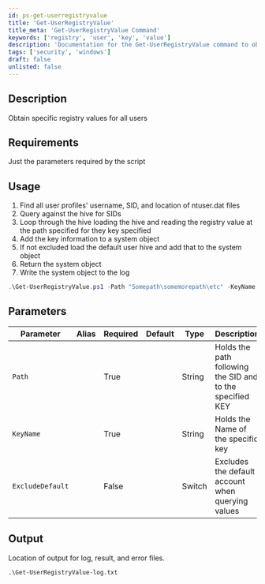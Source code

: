 ```yaml
---
id: ps-get-userregistryvalue
title: 'Get-UserRegistryValue'
title_meta: 'Get-UserRegistryValue Command'
keywords: ['registry', 'user', 'key', 'value']
description: 'Documentation for the Get-UserRegistryValue command to obtain specific registry values for all users.'
tags: ['security', 'windows']
draft: false
unlisted: false
---
```

## Description
Obtain specific registry values for all users

## Requirements
Just the parameters required by the script

## Usage
1. Find all user profiles' username, SID, and location of ntuser.dat files
2. Query against the hive for SIDs 
3. Loop through the hive loading the hive and reading the registry value at the path specified for they key specified
4. Add the key information to a system object
5. If not excluded load the default user hive and add that to the system object
6. Return the system object
7. Write the system object to the log




```powershell
.\Get-UserRegistryValue.ps1 -Path "Somepath\somemorepath\etc" -KeyName "SomeKey" -ExcludeDefault
```

## Parameters
| Parameter         | Alias | Required  | Default   | Type      | Description                               |
| ----------------- | ----- | --------- | --------- | --------- | ----------------------------------------- |
| `Path`            |       | True      |           | String    |     Holds the path following the SID and to the specified KEY  |
| `KeyName`         |       | True      |           | String    |     Holds the Name of the specific key                         |
| `ExcludeDefault`  |       | False     |           | Switch    |     Excludes the default account when querying values          |


## Output
Location of output for log, result, and error files.

    .\Get-UserRegistryValue-log.txt









